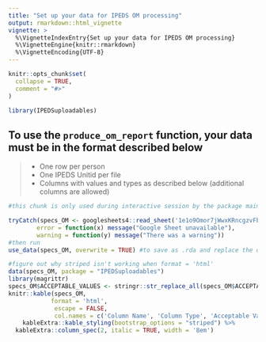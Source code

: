 ```yaml
---
title: "Set up your data for IPEDS OM processing"
output: rmarkdown::html_vignette
vignette: >
  %\VignetteIndexEntry{Set up your data for IPEDS OM processing}
  %\VignetteEngine{knitr::rmarkdown}
  %\VignetteEncoding{UTF-8}
---
```


```r
knitr::opts_chunk$set(
  collapse = TRUE,
  comment = "#>"
)
```

```r
library(IPEDSuploadables)
```

## To use the `produce_om_report` function, your data must be in the format described below

>
* One row per person
* One IPEDS Unitid per file
* Columns with values and types as described below (additional columns are allowed)

```r
#this chunk is only used during interactive session by the package maintainers, if the requirements have been updated

tryCatch(specs_OM <- googlesheets4::read_sheet('1e1o9Omor7jWwxKRncgzvFbz67sUxKqSkPtSW_B-8jr0'),
        error = function(x) message("Google Sheet unavailable"),
        warning = function(y) message("There was a warning"))
#then run 
use_data(specs_OM, overwrite = TRUE) #to save as .rda and replace the old file

```


```r
#figure out why striped isn't working when format = 'html'
data(specs_OM, package = "IPEDSuploadables")
library(magrittr)
specs_OM$ACCEPTABLE_VALUES <- stringr::str_replace_all(specs_OM$ACCEPTABLE_VALUES, pattern = "\\n", replacement = "<br>")
knitr::kable(specs_OM, 
            format = 'html',
             escape = FALSE,
             col.names = c('Column Name', 'Column Type', 'Acceptable Value - Definition')) %>%
    kableExtra::kable_styling(bootstrap_options = "striped") %>%
  kableExtra::column_spec(2, italic = TRUE, width = '8em')

```



